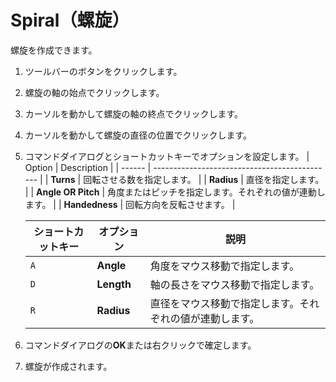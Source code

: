 
# Spiral（螺旋）

<Reference shortcut='' command='Spiral' button='ツールバー' />

螺旋を作成できます。

1. ツールバーのボタンをクリックします。
2. 螺旋の軸の始点でクリックします。
3. カーソルを動かして螺旋の軸の終点でクリックします。
4. カーソルを動かして螺旋の直径の位置でクリックします。
5. コマンドダイアログとショートカットキーでオプションを設定します。
   | Option | Description                                   |
   | ------ | --------------------------------------------- |
   | **Turns**   | 回転させる数を指定します。       |
   | **Radius**  | 直径を指定します。               |
   | **Angle OR Pitch** | 角度またはピッチを指定します。それぞれの値が連動します。 |
   | **Handedness** | 回転方向を反転させます。 |

   | ショートカットキー | オプション | 説明                                   |
   | ------------ | ------ | --------------------------------------------- |
   | `A`          | **Angle** | 角度をマウス移動で指定します。       |
   | `D`          | **Length** | 軸の長さをマウス移動で指定します。               |
   | `R`          | **Radius** | 直径をマウス移動で指定します。それぞれの値が連動します。 |
6. コマンドダイアログの**OK**または右クリックで確定します。
7. 螺旋が作成されます。


